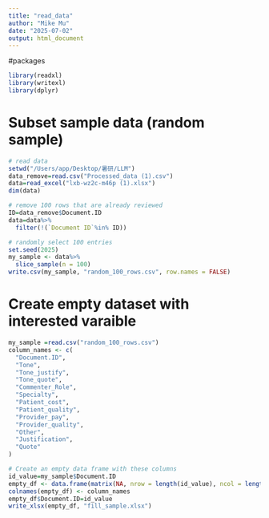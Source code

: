 ```yaml
---
title: "read_data"
author: "Mike Mu"
date: "2025-07-02"
output: html_document
---
```


#packages 
```r
library(readxl)
library(writexl)
library(dplyr)
```

# Subset sample data (random sample)
```r
# read data 
setwd("/Users/app/Desktop/暑研/LLM")
data_remove=read.csv("Processed_data (1).csv")
data=read_excel("lxb-wz2c-m46p (1).xlsx")
dim(data)

# remove 100 rows that are already reviewed
ID=data_remove$Document.ID
data=data%>%
  filter(!(`Document ID`%in% ID))

# randomly select 100 entries 
set.seed(2025) 
my_sample <- data%>%
  slice_sample(n = 100)
write.csv(my_sample, "random_100_rows.csv", row.names = FALSE)
```

# Create empty dataset with interested varaible 
```r
my_sample =read.csv("random_100_rows.csv")
column_names <- c(
  "Document.ID",
  "Tone",
  "Tone_justify",
  "Tone_quote",
  "Commenter_Role",
  "Specialty",
  "Patient_cost",
  "Patient_quality",
  "Provider_pay",
  "Provider_quality",
  "Other",
  "Justification",
  "Quote"
)

# Create an empty data frame with these columns
id_value=my_sample$Document.ID
empty_df <- data.frame(matrix(NA, nrow = length(id_value), ncol = length(column_names)))
colnames(empty_df) <- column_names
empty_df$Document.ID=id_value
write_xlsx(empty_df, "fill_sample.xlsx")
```



